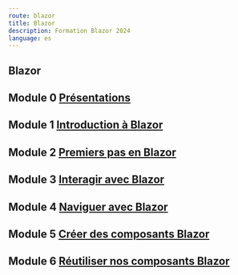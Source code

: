```yaml
---
route: blazor
title: Blazor
description: Formation Blazor 2024
language: es
---
```


## <span className="display-2" > Blazor </span>

## Module 0 [Présentations](Blazor/blazor0)

## Module 1 [Introduction à Blazor](Blazor/blazor1)

## Module 2 [Premiers pas en Blazor](Blazor/blazor2)

## Module 3 [Interagir avec Blazor](Blazor/blazor3)

## Module 4 [Naviguer avec Blazor](Blazor/blazor4)

## Module 5 [Créer des composants Blazor](Blazor/blazor5)

## Module 6 [Réutiliser nos composants Blazor](Blazor/blazor6)
